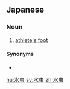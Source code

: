 ==Japanese==
{{ja-kanjitab}}

===Noun===
{{ja-noun|みずむし}}

# [[athlete's foot]]

====Synonyms====
* {{ja-r|足白癬|あしはくせん}}

[[hu:水虫]]
[[sv:水虫]]
[[zh:水虫]]